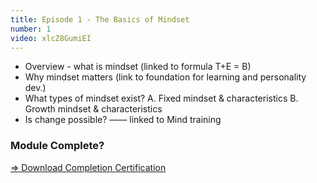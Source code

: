 ```yaml
---
title: Episode 1 - The Basics of Mindset
number: 1
video: xlcZ8GumiEI
---
```


- Overview - what is mindset (linked to formula T+E = B)
- Why mindset matters (link to foundation for learning and personality dev.)
- What types of mindset exist?
    A. Fixed mindset & characteristics
    B. Growth mindset & characteristics
- Is change possible? —— linked to Mind training

### Module Complete?
[=> Download Completion Certification](https://github.com/letsreinvent/yfop-online-course/raw/main/yfop/school/courses/youth-leadership/assets/certificate_example.pdf)

